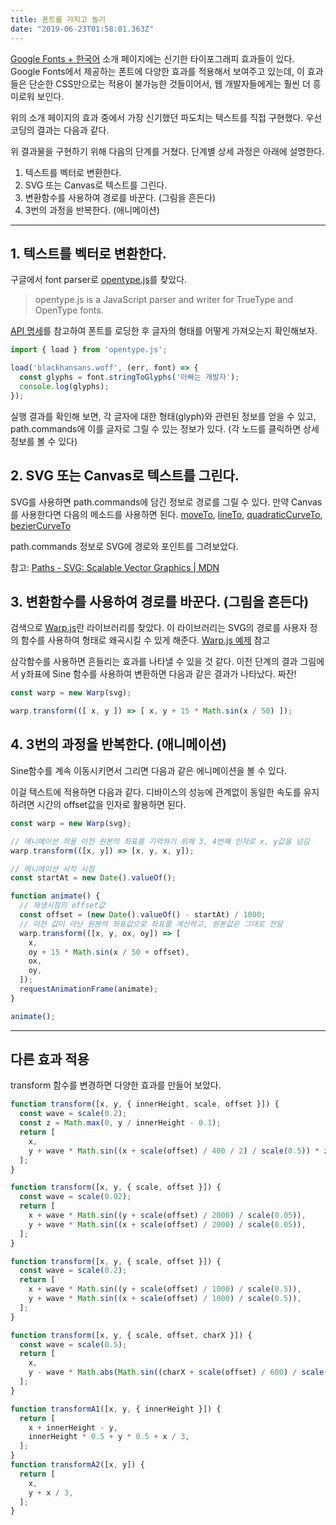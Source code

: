 ```yaml
---
title: 폰트를 가지고 놀기
date: "2019-06-23T01:58:01.363Z"
---
```



[Google Fonts + 한국어](https://googlefonts.github.io/korean/) 소개 페이지에는 신기한 타이포그래피 효과들이 있다. Google Fonts에서 제공하는 폰트에 다양한 효과를 적용해서 보여주고 있는데, 이 효과들은 단순한 CSS만으로는 적용이 불가능한 것들이어서, 웹 개발자들에게는 훨씬 더 흥미로워 보인다.

위의 소개 페이지의 효과 중에서 가장 신기했던 파도치는 텍스트를 직접 구현했다. 우선 코딩의 결과는 다음과 같다.

<WarpText message='아빠는 개발자' animate={true} />

위 결과물을 구현하기 위해 다음의 단계를 거쳤다. 단계별 상세 과정은 아래에 설명한다.

1. 텍스트를 벡터로 변환한다.
2. SVG 또는 Canvas로 텍스트를 그린다.
3. 변환함수를 사용하여 경로를 바꾼다. (그림을 흔든다)
4. 3번의 과정을 반복한다. (애니메이션)

-----

## 1. 텍스트를 벡터로 변환한다.

구글에서 font parser로 [opentype.js](https://opentype.js.org/)를 찾았다.

> opentype.js is a JavaScript parser and writer for TrueType and OpenType fonts.

[API 명세](https://github.com/opentypejs/opentype.js#fontstringtoglyphsstring)를 참고하여 폰트를 로딩한 후 글자의 형태를 어떻게 가져오는지 확인해보자.

```js
import { load } from 'opentype.js';

load('blackhansans.woff', (err, font) => {
  const glyphs = font.stringToGlyphs('아빠는 개발자');
  console.log(glyphs);
});
```

<JsonTree message='아빠는 개발자' />

실행 결과를 확인해 보면, 각 글자에 대한 형태(glyph)와 관련된 정보를 얻을 수 있고, path.commands에 이를 글자로 그릴 수 있는 정보가 있다. (각 노드를 클릭하면 상세 정보를 볼 수 있다)

## 2. SVG 또는 Canvas로 텍스트를 그린다.

SVG를 사용하면 path.commands에 담긴 정보로 경로를 그릴 수 있다. 만약 Canvas를 사용한다면 다음의 메소드를 사용하면 된다. [moveTo](https://developer.mozilla.org/en-US/docs/Web/API/CanvasRenderingContext2D/moveTo), [lineTo](https://developer.mozilla.org/en-US/docs/Web/API/CanvasRenderingContext2D/lineTo), [quadraticCurveTo](https://developer.mozilla.org/en-US/docs/Web/API/CanvasRenderingContext2D/quadraticCurveTo), [bezierCurveTo](https://developer.mozilla.org/en-US/docs/Web/API/CanvasRenderingContext2D/bezierCurveTo)

path.commands 정보로 SVG에 경로와 포인트를 그려보았다.

참고: [Paths - SVG: Scalable Vector Graphics | MDN](https://developer.mozilla.org/ko/docs/Web/SVG/Tutorial/Paths#%EC%84%A0(Line)_%EB%AA%85%EB%A0%B9%EC%96%B4)


<WarpText message='아빠는 개발자' outline={true} transform={null} padding={10}
paddingTop={2}
paddingBottom={2}
/>

## 3. 변환함수를 사용하여 경로를 바꾼다. (그림을 흔든다)

검색으로 [Warp.js](https://benjamminf.github.io/warpjs/)란 라이브러리를 찾았다. 이 라이브러리는 SVG의 경로를 사용자 정의 함수를 사용하여 형태로 왜곡시킬 수 있게 해준다. [Warp.js 예제](https://codepen.io/benjamminf/pen/NpZLeb) 참고

삼각함수를 사용하면 흔들리는 효과를 나타낼 수 있을 것 같다. 이전 단계의 결과 그림에서 y좌표에 Sine 함수를 사용하여 변환하면 다음과 같은 결과가 나타났다. 짜잔!

```js
const warp = new Warp(svg);

warp.transform(([ x, y ]) => [ x, y + 15 * Math.sin(x / 50) ]);
```

<WarpText message='아빠는 개발자' animate={false} outline={true}
/>

## 4. 3번의 과정을 반복한다. (애니메이션)

Sine함수를 계속 이동시키면서 그리면 다음과 같은 에니메이션을 볼 수 있다.

<Trigonometric />

이걸 텍스트에 적용하면 다음과 같다. 디바이스의 성능에 관계없이 동일한 속도를 유지하려면 시간의 offset값을 인자로 활용하면 된다.

<WarpText message='아빠는 개발자' animate={true} />

```js
const warp = new Warp(svg);

// 에니메이션 적용 이전 원본의 좌표를 기억하기 위해 3, 4번째 인자로 x, y값을 넘김
warp.transform(([x, y]) => [x, y, x, y]);

// 에니메이션 시작 시점
const startAt = new Date().valueOf();

function animate() {
  // 재생시점의 offset값
  const offset = (new Date().valueOf() - startAt) / 1000;
  // 이전 값이 아닌 원본의 좌표값으로 좌표를 계산하고, 원본값은 그대로 전달
  warp.transform(([x, y, ox, oy]) => [
    x,
    oy + 15 * Math.sin(x / 50 + offset),
    ox,
    oy,
  ]);
  requestAnimationFrame(animate);
}

animate();
```

-----

## 다른 효과 적용

transform 함수를 변경하면 다양한 효과를 만들어 보았다.

<WarpText
  message='니모를 찾아서'
  transform={transform1}
  animate
  paddingTop={2}
/>

```js
function transform([x, y, { innerHeight, scale, offset }]) {
  const wave = scale(0.2);
  const z = Math.max(0, y / innerHeight - 0.1);
  return [
    x,
    y + wave * Math.sin((x + scale(offset) / 400 / 2) / scale(0.5)) * z,
  ];
}
```

<div style={{ height: '5rem' }} />

<WarpText
  message='부들부들'
  transform={transform2}
  animate
  interpolate={20}
  paddingTop={2}
  paddingBottom={2}
/>

```js
function transform([x, y, { scale, offset }]) {
  const wave = scale(0.02);
  return [
    x + wave * Math.sin((y + scale(offset) / 2000) / scale(0.05)),
    y + wave * Math.sin((x + scale(offset) / 2000) / scale(0.05)),
  ];
}
```

<div style={{ height: '5rem' }} />

<WarpText
  message='어지러워요...'
  fontFamily='Cute Font'
  transform={transform3}
  animate
  interpolate={20}
  padding={paddingTop}
/>

```js
function transform([x, y, { scale, offset }]) {
  const wave = scale(0.2);
  return [
    x + wave * Math.sin((y + scale(offset) / 1000) / scale(0.5)),
    y + wave * Math.sin((x + scale(offset) / 1000) / scale(0.5)),
  ];
}
```

<div style={{ height: '5rem' }} />

<WarpText
  message='토끼는 깡총깡총'
  fontFamily='Cute Font'
  transform={transform4}
  animate
  paddingTop={paddingTop4}
  paddingBottom={2}
/>

```js
function transform([x, y, { scale, offset, charX }]) {
  const wave = scale(0.5);
  return [
    x,
    y - wave * Math.abs(Math.sin((charX + scale(offset) / 600) / scale(0.4))),
  ];
}
```

<div style={{ height: '5rem' }} />

<div style={{ position: 'relative', maxWidth: 600 }}>
  <WarpText
    message="해운대"
    transform={transformA1}
    color="silver"
    paddingRight={200}
    paddingBottom={150}
  />
  <div style={{ position: 'absolute', top: 0, width: '100%' }}>
    <WarpText message="해운대"
    transform={transformA2}
    paddingRight={200}
    paddingBottom={200}/>
  </div>
</div>

```js
function transformA1([x, y, { innerHeight }]) {
  return [
    x + innerHeight - y,
    innerHeight * 0.5 + y * 0.5 + x / 3,
  ];
}
function transformA2([x, y]) {
  return [
    x,
    y + x / 3,
  ];
}

```

<div style={{ height: '5rem' }} />
